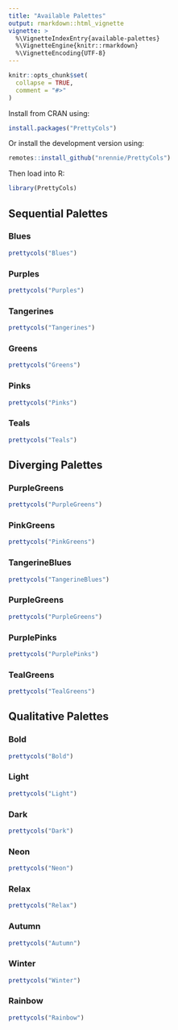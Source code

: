 ```yaml
---
title: "Available Palettes"
output: rmarkdown::html_vignette
vignette: >
  %\VignetteIndexEntry{available-palettes}
  %\VignetteEngine{knitr::rmarkdown}
  %\VignetteEncoding{UTF-8}
---
```


```r
knitr::opts_chunk$set(
  collapse = TRUE,
  comment = "#>"
)
```

Install from CRAN using:
``` r
install.packages("PrettyCols")
```

Or install the development version using:
``` r
remotes::install_github("nrennie/PrettyCols")
```

Then load into R:
```r
library(PrettyCols)
```

## Sequential Palettes

### Blues
```r
prettycols("Blues")
```

### Purples
```r
prettycols("Purples")
```

### Tangerines
```r
prettycols("Tangerines")
```

### Greens
```r
prettycols("Greens")
```

### Pinks
```r
prettycols("Pinks")
```

### Teals
```r
prettycols("Teals")
```

## Diverging Palettes

### PurpleGreens
```r
prettycols("PurpleGreens")
```

### PinkGreens
```r
prettycols("PinkGreens")
```

### TangerineBlues
```r
prettycols("TangerineBlues")
```

### PurpleGreens
```r
prettycols("PurpleGreens")
```

### PurplePinks
```r
prettycols("PurplePinks")
```

### TealGreens
```r
prettycols("TealGreens")
```

## Qualitative Palettes

### Bold
```r
prettycols("Bold")
```

### Light
```r
prettycols("Light")
```

### Dark
```r
prettycols("Dark")
```

### Neon
```r
prettycols("Neon")
```

### Relax
```r
prettycols("Relax")
```

### Autumn
```r
prettycols("Autumn")
```

### Winter
```r
prettycols("Winter")
```

### Rainbow
```r
prettycols("Rainbow")
```
